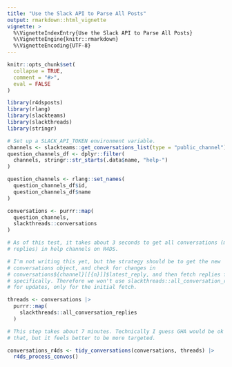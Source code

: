 ```yaml
---
title: "Use the Slack API to Parse All Posts"
output: rmarkdown::html_vignette
vignette: >
  %\VignetteIndexEntry{Use the Slack API to Parse All Posts}
  %\VignetteEngine{knitr::rmarkdown}
  %\VignetteEncoding{UTF-8}
---
```


```r
knitr::opts_chunk$set(
  collapse = TRUE,
  comment = "#>",
  eval = FALSE
)
```

```r
library(r4dsposts)
library(rlang)
library(slackteams)
library(slackthreads)
library(stringr)
```

```r
# Set up a SLACK_API_TOKEN environment variable.
channels <- slackteams::get_conversations_list(type = "public_channel")
question_channels_df <- dplyr::filter(
  channels, stringr::str_starts(.data$name, "help-")
)

question_channels <- rlang::set_names(
  question_channels_df$id,
  question_channels_df$name
)

conversations <- purrr::map(
  question_channels,
  slackthreads::conversations
)

# As of this test, it takes about 3 seconds to get all conversations (minus
# replies) in help channels on R4DS.

# I'm not writing this yet, but the strategy should be to get the new
# conversations object, and check for changes in
# conversations${channel}[[{n}]]$latest_reply, and then fetch replies for THOSE
# specifically. Therefore we won't use slackthreads::all_conversation_replies()
# for updates, only for the initial fetch.

threads <- conversations |>
  purrr::map(
    slackthreads::all_conversation_replies
  )

# This step takes about 7 minutes. Technically I guess GHA would be ok with
# that, but it feels better to be more targeted.

conversations_r4ds <- tidy_conversations(conversations, threads) |> 
  r4ds_process_convos()
```
